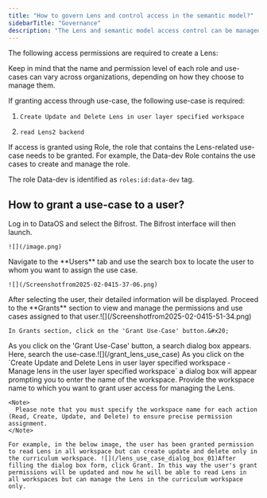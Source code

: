 ```yaml
---
title: "How to govern Lens and control access in the semantic model?"
sidebarTitle: "Governance"
description: "The Lens and semantic model access control can be managed through Bifrost. An operator or administrator of an organization can control access to Lens by assigning either roles or use-cases. "
---
```


The following access permissions are required to create a Lens:

<Note>
  Keep in mind that the name and permission level of each role and use-cases can vary across organizations, depending on how they choose to manage them.
</Note>

If granting access through use-case, the following use-case is required:

1. `Create Update and Delete Lens in user layer specified workspace`

2. `read Lens2 backend`

If access is granted using Role, the role that contains the Lens-related use-case needs to be granted. For example, the Data-dev Role contains the use cases to create and manage the role.

The role Data-dev is identified as `roles:id:data-dev` tag.

## How to grant a use-case to a user?

<Steps>
  <Step title="Navigate to DataOS">
    Log in to DataOS and select the Bifrost. The Bifrost interface will then launch.

    ![](/image.png)
  </Step>

  <Step title="Search the user" titleSize="h2">
    Navigate to the **Users** tab and use the search box to locate the user to whom you want to assign the use case.&#x20;

    ![](/Screenshotfrom2025-02-0415-37-06.png)
  </Step>

  <Step title="Click on the User" titleSize="h2">
    After selecting the user, their detailed information will be displayed. Proceed to the **Grants** section to view and manage the permissions and use cases assigned to that user.![](/Screenshotfrom2025-02-0415-51-34.png)&#x20;

    In Grants section, click on the 'Grant Use-Case' button.&#x20;
  </Step>

  <Step title="Search the desired use-case" titleSize="h2">
    As you click on the 'Grant Use-Case' button, a search dialog box appears. Here, search the use-case.![](/grant_lens_use_case)
  </Step>

  <Step title="Provide the name of the workspace" titleSize="h2">
    As you click on the `Create Update and Delete Lens in user layer specified workspace - Manage lens in the user layer specified workspace` a dialog box will appear prompting you to enter the name of the workspace.  Provide the workspace name to which you want to grant user access for managing the Lens.  &#x20;

    <Note>
      Please note that you must specify the workspace name for each action (Read, Create, Update, and Delete) to ensure precise permission assignment.
    </Note>

    For example, in the below image, the user has been granted permission to read Lens in all workspace but can create update and delete only in the curriculum workspace. ![](/lens_use_case_dialog_box_01)After filling the dialog box form, click Grant. In this way the user's grant permissions will be updated and now he will be able to read Lens in all workspaces but can manage the Lens in the curriculum workspace only.
  </Step>
</Steps>